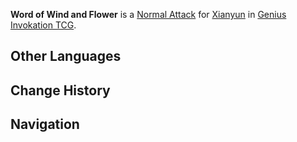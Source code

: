{{About|the Character Card Skill for [[Genius Invokation TCG]]|the Playable Character Talent|Word of Wind and Flower}}
{{Genius Invokation TCG Skill Infobox
|title      = Word of Wind and Flower
|image      = Word of Wind and Flower Character Card Skill.png
|type       = Normal Attack
|character  = Xianyun
|matching   = 1
|element    = Anemo
|unaligned  = 2
|effect     = Deals 1 {{Color|Anemo DMG}}.
|order      = 1
}}
'''Word of Wind and Flower''' is a [[Character Card Normal Attack|Normal Attack]] for [[Xianyun (Character Card)|Xianyun]] in [[Genius Invokation TCG]].

==Other Languages==
{{Other Languages|Word of Wind and Flower}}

==Change History==
{{Change History|5.0}}

==Navigation==
{{Genius Invokation TCG Skill Navbox|Xianyun}}